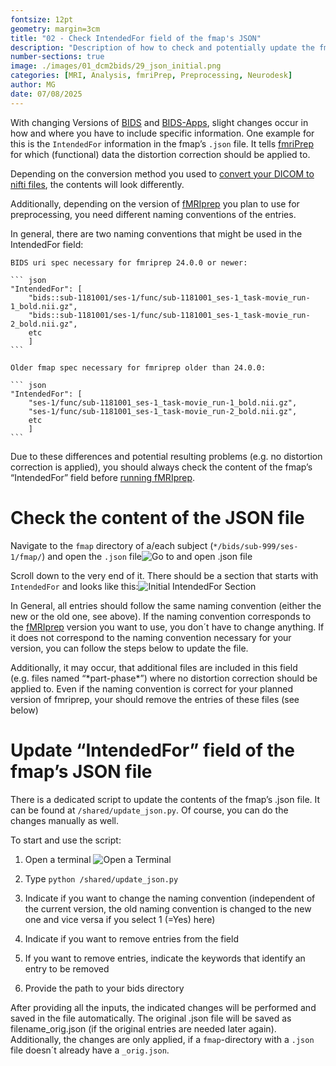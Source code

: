 ```yaml
---
fontsize: 12pt
geometry: margin=3cm
title: "02 - Check IntendedFor field of the fmap's JSON"
description: "Description of how to check and potentially update the fmap's JSON file"
number-sections: true
image: ./images/01_dcm2bids/29_json_initial.png
categories: [MRI, Analysis, fmriPrep, Preprocessing, Neurodesk]
author: MG
date: 07/08/2025
---
```


With changing Versions of [BIDS](https://bids-specification.readthedocs.io/en/stable/introduction.html) and [BIDS-Apps](https://bids.neuroimaging.io//tools/bids-apps.html), slight changes occur in how and where you have to include specific information. One example for this is the `IntendedFor` information in the fmap's `.json` file. It tells [fmriPrep](run_fmriprep.qmd) for which (functional) data the distortion correction should be applied to.

Depending on the conversion method you used to [convert your DICOM to nifti files](DICOMtoBIDS.qmd), the contents will look differently.

Additionally, depending on the version of [fMRIprep](run_fmriprep.qmd) you plan to use for preprocessing, you need different naming conventions of the entries.

In general, there are two naming conventions that might be used in the IntendedFor field:

````         
BIDS uri spec necessary for fmriprep 24.0.0 or newer:

``` json
"IntendedFor": [
    "bids::sub-1181001/ses-1/func/sub-1181001_ses-1_task-movie_run-1_bold.nii.gz",
    "bids::sub-1181001/ses-1/func/sub-1181001_ses-1_task-movie_run-2_bold.nii.gz", 
    etc
    ]
```

Older fmap spec necessary for fmriprep older than 24.0.0:

``` json
"IntendedFor": [
    "ses-1/func/sub-1181001_ses-1_task-movie_run-1_bold.nii.gz",
    "ses-1/func/sub-1181001_ses-1_task-movie_run-2_bold.nii.gz",
    etc
    ]
```
````

Due to these differences and potential resulting problems (e.g. no distortion correction is applied), you should always check the content of the fmap's "IntendedFor" field before [running fMRIprep](run_fmriprep.qmd).

# Check the content of the JSON file

Navigate to the `fmap` directory of a/each subject (`*/bids/sub-999/ses-1/fmap/`) and open the `.json` file![Go to and open .json file](./images/01_dcm2bids/28_Navigate_to_fmap_json.png)

Scroll down to the very end of it. There should be a section that starts with `IntendedFor` and looks like this:![Initial IntendedFor Section](./images/01_dcm2bids/29_json_initial.png)

In General, all entries should follow the same naming convention (either the new or the old one, see above). If the naming convention corresponds to the [fMRIprep](run_fmriprep.qmd) version you want to use, you don´t have to change anything. If it does not correspond to the naming convention necessary for your version, you can follow the steps below to update the file.

Additionally, it may occur, that additional files are included in this field (e.g. files named "\*part-phase\*") where no distortion correction should be applied to. Even if the naming convention is correct for your planned version of fmriprep, your should remove the entries of these files (see below)

# Update "IntendedFor" field of the fmap's JSON file

There is a dedicated script to update the contents of the fmap's .json file. It can be found at `/shared/update_json.py`. Of course, you can do the changes manually as well.

To start and use the script:

1.  Open a terminal ![Open a Terminal](./images/01_dcm2bids/open_terminal.gif)

2.  Type `python /shared/update_json.py`

3.  Indicate if you want to change the naming convention (independent of the current version, the old naming convention is changed to the new one and vice versa if you select 1 (=Yes) here)

4.  Indicate if you want to remove entries from the field

5.  If you want to remove entries, indicate the keywords that identify an entry to be removed

6.  Provide the path to your bids directory

After providing all the inputs, the indicated changes will be performed and saved in the file automatically. The original .json file will be saved as filename_orig.json (if the original entries are needed later again). Additionally, the changes are only applied, if a `fmap`-directory with a `.json` file doesn´t already have a `_orig.json`.
